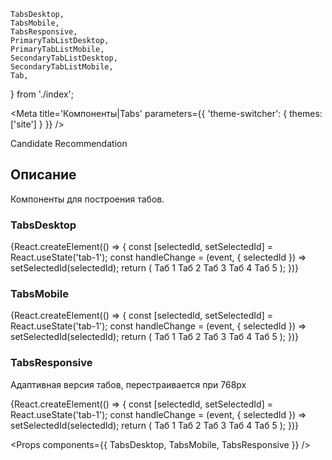 
    TabsDesktop,
    TabsMobile,
    TabsResponsive,
    PrimaryTabListDesktop,
    PrimaryTabListMobile,
    SecondaryTabListDesktop,
    SecondaryTabListMobile,
    Tab,
} from './index';




<Meta
    title='Компоненты|Tabs'
    parameters={{ 'theme-switcher': { themes: ['site'] } }}
/>

<Title>
    Tabs ({name}@{version})
</Title>

<Status>
  Candidate Recommendation
</Status>

## Описание

Компоненты для построения табов.

### TabsDesktop

<Story name='TabsDesktop'>
    {React.createElement(() => {
        const [selectedId, setSelectedId] = React.useState('tab-1');
        const handleChange = (event, { selectedId }) => setSelectedId(selectedId);
        return (
            <TabsDesktop
                view={select('view', ['primary', 'secondary'], 'primary')}
                selectedId={selectedId}
                keepMounted={boolean('keepMounted')}
                onChange={handleChange}
                scrollable={boolean('scrollable', false)}
                size={select('size', ['s', 'm', 'l'], 'm')}
            >
                <Tab title='Таб 1' id='tab-1'>
                    Таб 1
                </Tab>
                <Tab title='Таб 2' id='tab-2'>
                    Таб 2
                </Tab>
                <Tab title='Таб 3' id='tab-3'>
                    Таб 3
                </Tab>
                <Tab title='Таб 4' id='tab-4'>
                    Таб 4
                </Tab>
                <Tab title='Таб 5' id='tab-5'>
                    Таб 5
                </Tab>
            </TabsDesktop>
        );
    })}
</Story>

### TabsMobile

<Story name='TabsMobile'>
    {React.createElement(() => {
        const [selectedId, setSelectedId] = React.useState('tab-1');
        const handleChange = (event, { selectedId }) => setSelectedId(selectedId);
        return (
            <TabsMobile
                view={select('view', ['primary', 'secondary'], 'primary')}
                selectedId={selectedId}
                keepMounted={boolean('keepMounted')}
                onChange={handleChange}
                scrollable={boolean('scrollable', false)}
            >
                <Tab title='Таб 1' id='tab-1'>
                    Таб 1
                </Tab>
                <Tab title='Таб 2' id='tab-2'>
                    Таб 2
                </Tab>
                <Tab title='Таб 3' id='tab-3'>
                    Таб 3
                </Tab>
                <Tab title='Таб 4' id='tab-4'>
                    Таб 4
                </Tab>
                <Tab title='Таб 5' id='tab-5'>
                    Таб 5
                </Tab>
            </TabsMobile>
        );
    })}
</Story>

### TabsResponsive

Адаптивная версия табов, перестраивается при 768px

<Story name='TabsResponsive'>
    {React.createElement(() => {
        const [selectedId, setSelectedId] = React.useState('tab-1');
        const handleChange = (event, { selectedId }) => setSelectedId(selectedId);
        return (
            <TabsResponsive
                view={select('view', ['primary', 'secondary'], 'primary')}
                size={select('size', ['s', 'm', 'l'], 'm')}
                selectedId={selectedId}
                keepMounted={boolean('keepMounted')}
                onChange={handleChange}
                scrollable={boolean('scrollable', false)}
            >
                <Tab title='Таб 1' id='tab-1'>
                    Таб 1
                </Tab>
                <Tab title='Таб 2' id='tab-2'>
                    Таб 2
                </Tab>
                <Tab title='Таб 3' id='tab-3'>
                    Таб 3
                </Tab>
                <Tab title='Таб 4' id='tab-4'>
                    Таб 4
                </Tab>
                <Tab title='Таб 5' id='tab-5'>
                    Таб 5
                </Tab>
            </TabsResponsive>
        );
    })}
</Story>

<Props components={{
    TabsDesktop,
    TabsMobile,
    TabsResponsive
}} />
